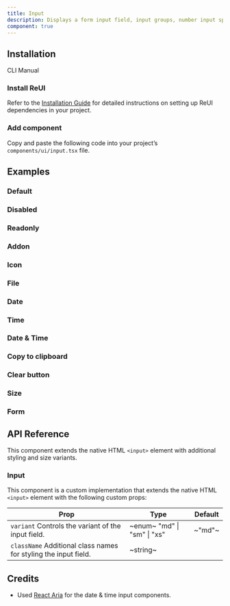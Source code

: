 ```yaml
---
title: Input
description: Displays a form input field, input groups, number input spinners, date input, date time input, time inputs, etc.
component: true
---
```


## Installation

<Tabs defaultValue="cli">

<TabsList>
  <TabsTrigger value="cli">CLI</TabsTrigger>
  <TabsTrigger value="manual">Manual</TabsTrigger>
</TabsList>

<TabsContent value="cli">
  <CliCommands name="input" />
</TabsContent>

<TabsContent value="manual">    
<Steps>

### Install ReUI

Refer to the [Installation Guide](/docs/installation) for detailed instructions on setting up ReUI dependencies in your project.

### Add component

Copy and paste the following code into your project’s `components/ui/input.tsx` file.

<ComponentPreview name="input" />

</Steps>

</TabsContent>

</Tabs>

## Examples

### Default

<ExamplePreview path="input/default" />

### Disabled

<ExamplePreview path="input/disabled" />

### Readonly

<ExamplePreview path="input/readonly" />

### Addon

<ExamplePreview path="input/addon" />

### Icon

<ExamplePreview path="input/icon" />

### File

<ExamplePreview path="input/file" />

### Date

<ExamplePreview path="input/date" />

### Time

<ExamplePreview path="input/time" />

### Date & Time

<ExamplePreview path="input/date-time" />

### Copy to clipboard

<ExamplePreview path="input/copy-to-clipboard" />

### Clear button

<ExamplePreview path="input/clear-button" />

### Size

<ExamplePreview path="input/size" />

### Form

<ExamplePreview path="input/form" />

## API Reference

This component extends the native HTML `<input>` element with additional styling and size variants.

### Input

This component is a custom implementation that extends the native HTML `<input>` element with the following custom props:

| **Prop**                                                                                   | **Type**                                                 | **Default** |
| ------------------------------------------------------------------------------------------ | -------------------------------------------------------- | ----------- |
| `variant` <PopoverInfo>Controls the variant of the input field.</PopoverInfo>              | ~enum~ <PopoverInfo> "md" \| "sm" \| "xs" </PopoverInfo> | ~"md"~      |
| `className` <PopoverInfo>Additional class names for styling the input field.</PopoverInfo> | ~string~                                                 | <Na/>       |

## Credits

- Used [React Aria](https://react-spectrum.adobe.com/react-aria/index.html) for the date & time input components.
